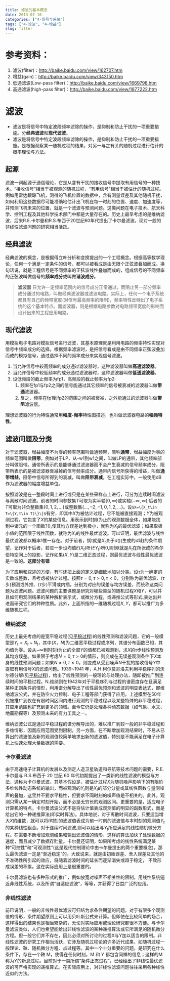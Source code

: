 ```yaml
---
title: 滤波的基本概念
date: 2013-07-10
categories: ["4-信号与系统"]
tags: ["4-滤波", "4-增益"]
slug: filter
---
```


# 参考资料：
1. 滤波(filter)：<http://baike.baidu.com/view/162707.htm>
1. 增益(gain)：<http://baike.baidu.com/view/343150.htm>
1. 低通滤波(Low-pass filter)：<http://baike.baidu.com/view/1669798.htm>
1. 高通滤波(high-pass filter)：<http://baike.baidu.com/view/1877222.htm>

<!-- more -->

# 滤波

- 滤波是将信号中特定波段频率滤除的操作，是抑制和防止干扰的一项重要措施。分**经典滤波**和**现代滤波**。
- 滤波是将信号中特定波段频率滤除的操作，是抑制和防止干扰的一项重要措施。是根据观察某一随机过程的结果，对另一与之有关的随机过程进行估计的概率理论与方法。

## 起源
滤波一词起源于通信理论，它是从含有干扰的接收信号中提取有用信号的一种技术。“接收信号”相当于被观测的随机过程，“有用信号”相当于被估计的随机过程。例如用雷达跟踪飞机，测得的飞机位置的数据中，含有测量误差及其他随机干扰，如何利用这些数据尽可能准确地估计出飞机在每一时刻的位置、速度、加速度等，并预测飞机未来的位置，就是一个滤波与预测问题。这类问题在电子技术、航天科学、控制工程及其他科学技术部门中都是大量存在的。历史上最早考虑的是维纳滤波，后来R.E.卡尔曼和R.S.布西于20世纪60年代提出了卡尔曼滤波。现对一般的非线性滤波问题的研究相当活跃。

## 经典滤波
经典滤波的概念，是根据傅立叶分析和变换提出的一个工程概念。根据高等数学理论，任何一个满足一定条件的信号，都可以被看成是由无限个正弦波叠加而成。换句话说，就是工程信号是不同频率的正弦波线性叠加而成的，组成信号的不同频率的正弦波叫做信号的**频率成分**或叫做**谐波成分**。

> **滤波器**
> 只允许一定频率范围内的信号成分正常通过，而阻止另一部分频率成分通过的电路，叫做经典滤波器或滤波电路。实际上，任何一个电子系统都具有自己的频带宽度(对信号最高频率的限制)，频率特性反映出了电子系统的这个基本特点。而滤波器，则是根据电路参数对电路频带宽度的影响而设计出来的工程应用电路。

## 现代滤波
用模拟电子电路对模拟信号进行滤波，其基本原理就是利用电路的频率特性实现对信号中频率成分的选择。根据频率滤波时，是把信号看成是由不同频率正弦波叠加而成的模拟信号，通过选择不同的频率成分来实现信号滤波。

1. 当允许信号中较高频率的成分通过滤波器时，这种滤波器叫做**高通滤波器**。
2. 当允许信号中较低频率的成分通过滤波器时，这种滤波器叫做**低通滤波器**。
3. 设低频段的截止频率为fp1，高频段的截止频率为fp2:
    1. 频率在fp1与fp2之间的信号能通过其它频率的信号被衰减的滤波器叫做**带通**滤波器。
	2. 反之，频率在fp1到fp2的范围之间的被衰减，之外能通过的滤波器叫做**带阻**滤波器。

理想滤波器的行为特性通常用**幅度-频率**特性图描述，也叫做滤波器电路的**幅频特性**。

## 滤波问题及分类
对于滤波器，增益幅度不为零的频率范围叫做通频带，简称**通带**，增益幅度为零的频率范围叫做**阻带**。例如对于LP，从-w1到w1之间，叫做LP的通带，其他频率部分叫做阻带。通带所表示的是能够通过滤波器而不会产生衰减的信号频率成分，阻带所表示的是被滤波器衰减掉的信号频率成分。通带内信号所获得的增益，叫做**通带增益**，阻带中信号所得到的衰减，叫做**阻带衰减**。在工程实际中，一般使用dB作为滤波器的幅度增益单位。

按照滤波是在一整段时间上进行或只是在某些采样点上进行，可分为连续时间滤波与离散时间滤波。前者的时间参数集$T$可取为实半轴$[0,\infty)$或实轴$(-\infty,\infty)$;后者的$T$可取为非负整数集$\{0,1,2,\dotsc\}$或整数集$\{\dotsc,-2,-1,0,1,2,\dotsc\}$。设`$X=\{X_t\in T=\{Y,t\in T)\}\}$`有穷，即其中$X$为被估计过程，它不能被直接观测；$Y$为被观测过程，它包含了$X$的某些信息。用表示到时刻$t$为止的观测数据全体，如果能找到中诸元的一个函数?(),使其均方误差达到极小，就称为$X_t$的最优滤波；如果取极小值的范围限于线性函数，就称为$X_t$的线性最优滤波。可以证明，最优滤波与线性最优滤波都以概率1惟一存在。对于前者，悯t就是$X_t$关于$\sigma()$(生成的$\sigma$域)的条件期望，记作对于后者，若进一步设均值$E(X_t)$呏$(EY_t)$呏0,则悯t就是$X_t$在所张成的希尔伯特空间上的投影，记作如果$(X,Y)$是二维正态过程，则最优滤波与线性最优滤波是一致的。**这部分有错**

为了应用和叙述的方便，有时还把上面的定义更细致地加以分类。设$\tau$为一确定的实数或整数，且考虑被估计过程。按照$\tau=0,\tau>0,\tau<0$，分别称为最优滤波、($\tau$步)预测或外推、($\tau$步)平滑或内插，分别为对应的误差与均方误差，而统称这类问题为滤波问题。滤波问题的主要课题是研究对哪些类型的随机过程$X$和$Y$，可以并且如何用观测结果的某种解析表示式，或微分方程，或递推公式等形式,表达出并进而研究它们的种种性质。此外，上面所指的一维随机过程$X,Y$，都可以推广为多维随机过程。

### 维纳滤波

历史上最先考虑的是宽平稳过程(见[平稳过程](http://baike.baidu.com/view/754539.htm))的线性预测和滤波问题，它的一般模型是$Y_t=X_t+N_t$，其中$(X，N)$为二维宽平稳过程或序列，其谱分布函数已知，其均值为零。设从$-\infty$到时刻$t$为止的全部$Y$的值都已被观测到，求$X$的$\tau$步线性预测及其均方误差。如果限于考虑$N=0,\tau>0$的情形，则变成在无误差观测条件下$X$本身的线性预测问题；如果$N\neq 0,\tau\leqslant 0$，则变成从受到噪声$N$干扰的接收信号$Y$中提取有用信号$X$的滤波问题。1939~1941 年，Α.Η.柯尔莫哥洛夫利用平稳序列的沃尔德分解(见[平稳过程](http://baike.baidu.com/view/754539.htm))，给出了线性预测的一般理论与处理办法，随即被推广到连续时间的平稳过程。N.维纳则在1942年对于平稳序列与过程的谱密度存在且满足某种正则条件的情形，利用谱分解导出了线性最优预测和滤波的明显表达式，即维纳滤波公式，并在防空火力控制、电子工程等部门获得了应用。上述模型在50年代被推广到仅在有限时间区间内进行观测的平稳过程以及某些特殊的非平稳过程，其应用范围也扩充到更多的领域。至今它仍是处理各种动态数据（如气象、水文、地震勘探等）及预测未来的有力工具之一。

维纳滤波公式是通过平稳过程的谱分解导出的，难以推广到较一般的非平稳过程和多维情形，因而应用范围受到限制。另一方面，在不断增加观测结果时，不易从已算出的滤波值及新的观测值较简单地求出新的滤波值，特别是不能满足在电子计算机上快速处理大量数据的需要。

### 卡尔曼滤波

由于高速电子计算机的发展以及测定人造卫星轨道和导航等技术问题的需要，R.E.卡尔曼与 R.S.布西于 20 世纪 60 年代初期提出了一类新的线性滤波的模型与方法，通称为卡尔曼滤波。其基本假设是，被估计过程$X$为随机噪声影响下的有限阶多维线性动态系统的输出，而被观测的$Y_t$则是$X_t$的部分分量或其线性函数与量测噪声的叠加，这里并不要求平稳性，但要求不同时刻的噪声值是不相关的。此外，观测只需从某一确定时刻开始，而不必是无穷长的观测区间。更重要的是，适应电子计算机的特点，卡尔曼滤波公式不是将估计值表成观测值的明显的函数形式，而是给出它的一种递推算法(即实时算法)。具体地说，对于离散时间滤波，只要适当增大$X$的维数，就可以将$t$时刻的滤波值表成为前一时刻的滤波值与本时刻的观测值$Y_t$的某种线性组合。对于连续时间滤波,则可以给出与$Y_t$所应满足的线性随机微分方程。在需要不断增加观测结果和输出滤波值的情形，这样的算法加快了处理数据的速度，而且减少了数据存贮量。卡尔曼还证明，如果所考虑的线性系统满足某种“可控性”和“可观测性”(这是现代控制理论中由卡尔曼提出的两个重要概念)，那么最优滤波一定是“渐近稳定”的。大致说来，就是由初始误差、舍入误差及其他的不准确性所引起的效应，将随着滤波时间的延长而逐渐消失或趋于稳定， 不致形成误差的积累。这在实际应用上是很重要的。

卡尔曼滤波也有多种形式的推广，例如放宽对噪声不相关性的限制，用线性系统逼近非线性系统，以及所谓“自适应滤波”，等等，并获得了日益广泛的应用。

### 非线性滤波
前已说明，一般的非线性最优滤波可归结为求条件期望的问题。对于有限多个观测值的情形，条件期望原则上可以用贝叶斯公式来计算。但即使在比较简单的场合，这样得出的结果也是相当繁杂的，无论对实际应用或理论研究都很不方便。与卡尔曼滤波类似，人们也希望能给出非线性滤波的某种递推算法或它所满足的随机微分方程。但一般它们并不存在，因此必须对所讨论的过程X与Y加以适当的限制。非线性滤波的研究工作相当活跃，它涉及随机过程论的许多近代成果，如随机过程一般理论、鞅、随机微分方程、点过程等。其中一个十分重要的问题，是研究在什么条件下，存在一个鞅 M，使得在任何时刻，M 和 Y 都包含同样的信息；这样的M称为Y的新息过程。目前对于一类所谓“条件正态过程”，已经给出了非线性最优滤波的可严格实现的递推算式。在实际应用上，对非线性滤波问题往往采用各种线性近似的方法。